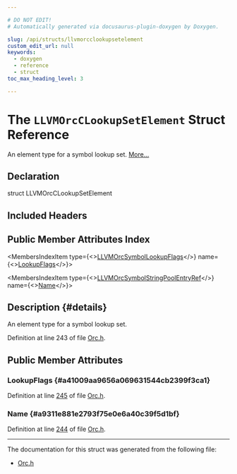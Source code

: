```yaml
---

# DO NOT EDIT!
# Automatically generated via docusaurus-plugin-doxygen by Doxygen.

slug: /api/structs/llvmorcclookupsetelement
custom_edit_url: null
keywords:
  - doxygen
  - reference
  - struct
toc_max_heading_level: 3

---
```





# The `LLVMOrcCLookupSetElement` Struct Reference

<DoxygenPage pluginConfig={pluginConfig}>

An element type for a symbol lookup set. <a href="#details">More...</a>

## Declaration

<CodeBlock>struct LLVMOrcCLookupSetElement</CodeBlock>

## Included Headers

<IncludesList>
<IncludesListItem
  filePath="llvm-c/Orc.h"
  permalink="/docs/api/files/include/include/llvm-c/orc-h"
  isLocal="true" />
</IncludesList>

## Public Member Attributes Index

<MembersIndex>

<MembersIndexItem
  type={<><a href="/docs/api/groups/llvmcexecutionengineorc/#gabd046a5177c36cda183e285788ed6ad6">LLVMOrcSymbolLookupFlags</a></>}
  name={<><a href="#a41009aa9656a069631544cb2399f3ca1">LookupFlags</a></>}>
</MembersIndexItem>

<MembersIndexItem
  type={<><a href="/docs/api/groups/llvmcexecutionengineorc/#gab64e9fc4c88c012a3d9f6f609877f449">LLVMOrcSymbolStringPoolEntryRef</a></>}
  name={<><a href="#a9311e881e2793f75e0e6a40c39f5d1bf">Name</a></>}>
</MembersIndexItem>

</MembersIndex>

## Description {#details}

An element type for a symbol lookup set.

Definition at line 243 of file <a href="/docs/api/files/include/include/llvm-c/orc-h">Orc.h</a>.

<SectionDefinition>

## Public Member Attributes

### LookupFlags {#a41009aa9656a069631544cb2399f3ca1}

<MemberDefinition
  prototype="LLVMOrcSymbolLookupFlags LLVMOrcCLookupSetElement::LookupFlags">

Definition at line <a href="/docs/api/files/include/include/llvm-c/orc-h/#l00245">245</a> of file <a href="/docs/api/files/include/include/llvm-c/orc-h">Orc.h</a>.
</MemberDefinition>

### Name {#a9311e881e2793f75e0e6a40c39f5d1bf}

<MemberDefinition
  prototype="LLVMOrcSymbolStringPoolEntryRef LLVMOrcCLookupSetElement::Name">

Definition at line <a href="/docs/api/files/include/include/llvm-c/orc-h/#l00244">244</a> of file <a href="/docs/api/files/include/include/llvm-c/orc-h">Orc.h</a>.
</MemberDefinition>

</SectionDefinition>

<hr/>

The documentation for this struct was generated from the following file:

<ul>
<li><a href="/docs/api/files/include/include/llvm-c/orc-h">Orc.h</a></li>
</ul>

</DoxygenPage>
